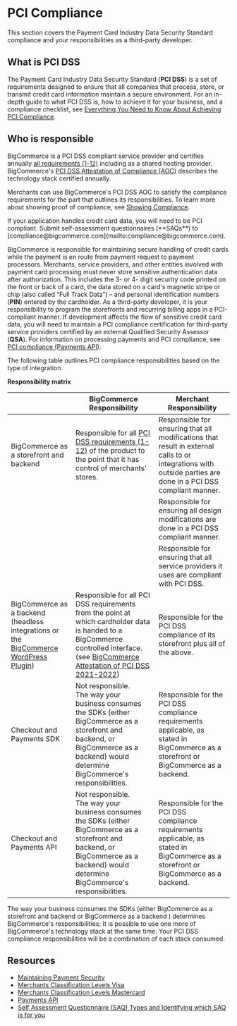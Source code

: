 # PCI Compliance

This section covers the Payment Card Industry Data Security Standard compliance and your responsibilities as a third-party developer.

## What is PCI DSS

The Payment Card Industry Data Security Standard (**PCI DSS**) is a set of requirements designed to ensure that all companies that process, store, or transmit credit card information maintain a secure environment. For an in-depth guide to what PCI DSS is, how to achieve it for your business, and a compliance checklist, see [Everything You Need to Know About Achieving PCI Compliance](https://www.bigcommerce.com/articles/ecommerce/pci-compliance/).

## Who is responsible

BigCommerce is a PCI DSS compliant service provider and certifies annually [all requirements (1-12)](https://www.pcisecuritystandards.org/pci_security/standards_overview) including as a shared hosting provider. BigCommerce's [PCI DSS Attestation of Compliance (AOC)](https://support.mybigcommerce.com/content/dojo/BigCommerce_PCI_DSS_v3.2.1_AOC_2019_Service_Provider.pdf) describes the technology stack certified annually. 

Merchants can use BigCommerce's PCI DSS AOC to satisfy the compliance requirements for the part that outlines its responsibilities. To learn more about showing proof of compliance, see [Showing Compliance](https://support.bigcommerce.com/s/article/PCI-Compliance#how).

<Callout type="info">
  If your application handles credit card data, you will need to be PCI compliant. Submit self-assessment questionnaires (**SAQs**) to [compliance@bigcommerce.com](mailto:compliance@bigcommerce.com).
</Callout>

BigCommerce is responsible for maintaining secure handling of credit cards while the payment is en route from payment request to payment processors. Merchants, service providers, and other entities involved with payment card processing must never store sensitive authentication data after authorization. This includes the 3- or 4- digit security code printed on the front or back of a card, the data stored on a card's magnetic stripe or chip (also called “Full Track Data”) – and personal identification numbers (**PIN**) entered by the cardholder. As a third-party developer, it is your responsibility to program the storefronts and recurring billing apps in a PCI-compliant manner. If development affects the flow of sensitive credit card data, you will need to maintain a PCI compliance certification for third-party service providers certified by an external Qualified Security Assessor (**QSA**). For information on processing payments and PCI compliance, see [PCI compliance (Payments API)](/api-docs/store-management/payments-api-overview#pci-compliance).

The following table outlines PCI compliance responsibilities based on the type of integration.

**Responsibility matrix**

| |BigCommerce Responsibility |Merchant Responsibility |
|--|--|--|
| BigCommerce as a storefront and backend | Responsible for all [PCI DSS requirements (1-12)](https://www.pcisecuritystandards.org/pci_security/maintaining_payment_security) of the product to the point that it has control of merchants' stores. | Responsible for ensuring that all modifications that result in external calls to or integrations with outside parties are done in a PCI DSS compliant manner. |
||| Responsible for ensuring all design modifications are done in a PCI DSS compliant manner.|
||| Responsible for ensuring that all service providers it uses are compliant with PCI DSS.|
| BigCommerce as a backend (headless integrations or the [BigCommerce WordPress Plugin](https://wordpress.org/plugins/bigcommerce/)) | Responsible for all PCI DSS requirements from the point at which cardholder data is handed to a BigCommerce controlled interface. (see [BigCommerce Attestation of PCI DSS 2021-2022](https://support.mybigcommerce.com/content/dojo/BigCommerce_2021_PCI_DSS_v3_2_1_Service_Provider_AOC-1.pdf)) | Responsible for the PCI DSS compliance of its storefront plus all of the above. |
| Checkout and Payments SDK | Not responsible. <br /> The way your business consumes the SDKs (either BigCommerce as a storefront and backend, or BigCommerce as a backend) would determine BigCommerce's responsibilities. | Responsible for the PCI DSS compliance requirements applicable, as stated in BigCommerce as a storefront or BigCommerce as a backend.|
| Checkout and Payments API | Not responsible. <br /> The way your business consumes the SDKs (either BigCommerce as a storefront and backend, or BigCommerce as a backend) would determine BigCommerce's responsibilities. |  Responsible for the PCI DSS compliance requirements applicable, as stated in BigCommerce as a storefront or BigCommerce as a backend. |

<Callout type="info">
  The way your business consumes the SDKs (either BigCommerce as a storefront and backend or BigCommerce as a backend ) determines BigCommerce's  responsibilities; It is possible to use one more of BigCommerce's technology stack at the same time. Your PCI DSS compliance responsibilities will be a combination of each stack consumed.
</Callout>


## Resources

- [Maintaining Payment Security](https://www.pcisecuritystandards.org/pci_security/maintaining_payment_security)
- [Merchants Classification Levels Visa](https://usa.visa.com/support/small-business/security-compliance.html#3)
- [Merchants Classification Levels Mastercard](https://www.mastercard.us/en-us/merchants/safety-security/security-recommendations/merchants-need-to-know.html)
- [Payments API](/api-docs/store-management/payments-api-overview)
- [Self Assessment Questionnaire (SAQ) Types and Identifying which SAQ is for you](https://www.pcisecuritystandards.org/documents/SAQ-InstrGuidelines-v3_2_1.pdf?agreement=true&time=1562173376464)
